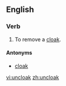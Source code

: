 ==English==

===Verb===
{{en-verb|uncloaks|uncloaking|uncloaked|uncloaked}}

#To remove a [[cloak]].

====Antonyms====
*[[cloak]]

[[vi:uncloak]]
[[zh:uncloak]]